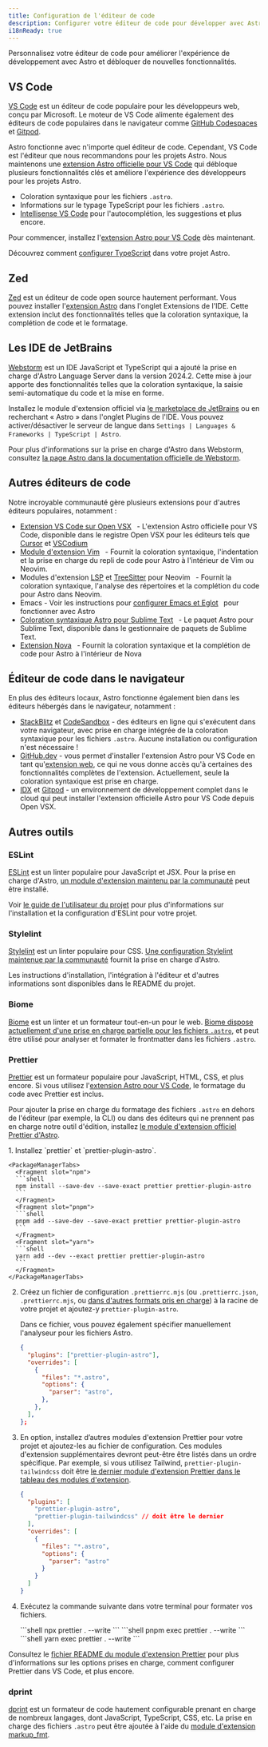 ```yaml
---
title: Configuration de l'éditeur de code
description: Configurer votre éditeur de code pour développer avec Astro.
i18nReady: true
---
```



Personnalisez votre éditeur de code pour améliorer l'expérience de développement avec Astro et débloquer de nouvelles fonctionnalités.

## VS Code

[VS Code](https://code.visualstudio.com/) est un éditeur de code populaire pour les développeurs web, conçu par Microsoft. Le moteur de VS Code alimente également des éditeurs de code populaires dans le navigateur comme [GitHub Codespaces](https://github.com/features/codespaces) et [Gitpod](https://gitpod.io/).

Astro fonctionne avec n'importe quel éditeur de code. Cependant, VS Code est l'éditeur que nous recommandons pour les projets Astro. Nous maintenons une [extension Astro officielle pour VS Code](https://marketplace.visualstudio.com/items?itemName=astro-build.astro-vscode) qui débloque plusieurs fonctionnalités clés et améliore l'expérience des développeurs pour les projets Astro.

- Coloration syntaxique pour les fichiers `.astro`.
- Informations sur le typage TypeScript pour les fichiers `.astro`.
- [Intellisense VS Code](https://code.visualstudio.com/docs/editor/intellisense) pour l'autocomplétion, les suggestions et plus encore.

Pour commencer, installez l'[extension Astro pour VS Code](https://marketplace.visualstudio.com/items?itemName=astro-build.astro-vscode) dès maintenant.


<ReadMore>Découvrez comment [configurer TypeScript](/fr/guides/typescript/) dans votre projet Astro.</ReadMore>

## Zed

[Zed](https://zed.dev/) est un éditeur de code open source hautement performant. Vous pouvez installer l'[extension Astro](https://github.com/zed-extensions/astro) dans l'onglet Extensions de l'IDE. Cette extension inclut des fonctionnalités telles que la coloration syntaxique, la complétion de code et le formatage.

## Les IDE de JetBrains

[Webstorm](https://www.jetbrains.com/webstorm/) est un IDE JavaScript et TypeScript qui a ajouté la prise en charge d'Astro Language Server dans la version 2024.2. Cette mise à jour apporte des fonctionnalités telles que la coloration syntaxique, la saisie semi-automatique du code et la mise en forme.

Installez le module d'extension officiel via [le marketplace de JetBrains](https://plugins.jetbrains.com/plugin/20959-astro) ou en recherchant « Astro » dans l'onglet Plugins de l'IDE. Vous pouvez activer/désactiver le serveur de langue dans `Settings | Languages & Frameworks | TypeScript | Astro`.

Pour plus d'informations sur la prise en charge d'Astro dans Webstorm, consultez [la page Astro dans la documentation officielle de Webstorm](https://www.jetbrains.com/help/webstorm/astro.html).

## Autres éditeurs de code

Notre incroyable communauté gère plusieurs extensions pour d'autres éditeurs populaires, notamment :

- [Extension VS Code sur Open VSX](https://open-vsx.org/extension/astro-build/astro-vscode) <span style="margin: 0.25em;"><Badge text="Officiel" /></span> - L'extension Astro officielle pour VS Code, disponible dans le registre Open VSX pour les éditeurs tels que [Cursor](https://cursor.com) et [VSCodium](https://vscodium.com/)
- [Module d'extension Vim](https://github.com/wuelnerdotexe/vim-astro) <span style="margin: 0.25em;"><Badge class="neutral-badge" text="Communautaire" /></span> - Fournit la coloration syntaxique, l'indentation et la prise en charge du repli de code pour Astro à l'intérieur de Vim ou Neovim.
- Modules d'extension [LSP](https://github.com/neovim/nvim-lspconfig/blob/master/doc/configs.md#astro) et [TreeSitter](https://github.com/virchau13/tree-sitter-astro) pour Neovim <span style="margin: 0.25em;"><Badge class="neutral-badge" text="Communautaire" /></span> - Fournit la coloration syntaxique, l'analyse des répertoires et la complétion du code pour Astro dans Neovim.
- Emacs - Voir les instructions pour [configurer Emacs et Eglot](https://medium.com/@jrmjrm/configuring-emacs-and-eglot-to-work-with-astro-language-server-9408eb709ab0) <span style="margin: 0.25em;"><Badge class="neutral-badge" text="Communautaire" /></span> pour fonctionner avec Astro
- [Coloration syntaxique Astro pour Sublime Text](https://packagecontrol.io/packages/Astro) <span style="margin: 0.25em;"><Badge class="neutral-badge" text="Communautaire" /></span> - Le paquet Astro pour Sublime Text, disponible dans le gestionnaire de paquets de Sublime Text.
- [Extension Nova](https://extensions.panic.com/extensions/sciencefidelity/sciencefidelity.astro/) <span style="margin: 0.25em;"><Badge class="neutral-badge" text="Communautaire" /></span> - Fournit la coloration syntaxique et la complétion de code pour Astro à l'intérieur de Nova

## Éditeur de code dans le navigateur

En plus des éditeurs locaux, Astro fonctionne également bien dans les éditeurs hébergés dans le navigateur, notamment :

- [StackBlitz](https://stackblitz.com/) et [CodeSandbox](https://codesandbox.io/) - des éditeurs en ligne qui s'exécutent dans votre navigateur, avec prise en charge intégrée de la coloration syntaxique pour les fichiers `.astro`. Aucune installation ou configuration n'est nécessaire !
- [GitHub.dev](https://github.dev/) - vous permet d'installer l'extension Astro pour VS Code en tant qu'[extension web](https://code.visualstudio.com/api/extension-guides/web-extensions), ce qui ne vous donne accès qu'à certaines des fonctionnalités complètes de l'extension. Actuellement, seule la coloration syntaxique est prise en charge.
- [IDX](https://idx.dev) et [Gitpod](https://gitpod.io/) - un environnement de développement complet dans le cloud qui peut installer l'extension officielle Astro pour VS Code depuis Open VSX.

## Autres outils

### ESLint

[ESLint](https://eslint.org/) est un linter populaire pour JavaScript et JSX. Pour la prise en charge d'Astro, [un module d'extension maintenu par la communauté](https://github.com/ota-meshi/eslint-plugin-astro) peut être installé.

Voir [le guide de l'utilisateur du projet](https://ota-meshi.github.io/eslint-plugin-astro/user-guide/) pour plus d'informations sur l'installation et la configuration d'ESLint pour votre projet.

### Stylelint

[Stylelint](https://stylelint.io/) est un linter populaire pour CSS. [Une configuration Stylelint maintenue par la communauté](https://github.com/ota-meshi/stylelint-config-html) fournit la prise en charge d'Astro. 

Les instructions d'installation, l'intégration à l'éditeur et d'autres informations sont disponibles dans le README du projet.

### Biome

[Biome](https://biomejs.dev/) est un linter et un formateur tout-en-un pour le web. [Biome dispose actuellement d'une prise en charge partielle pour les fichiers `.astro`](https://biomejs.dev/internals/language-support/#html-super-languages-support), et peut être utilisé pour analyser et formater le frontmatter dans les fichiers `.astro`.

### Prettier

[Prettier](https://prettier.io/) est un formateur populaire pour JavaScript, HTML, CSS, et plus encore. Si vous utilisez l'[extension Astro pour VS Code](https://marketplace.visualstudio.com/items?itemName=astro-build.astro-vscode), le formatage du code avec Prettier est inclus.

Pour ajouter la prise en charge du formatage des fichiers `.astro` en dehors de l'éditeur (par exemple, la CLI) ou dans des éditeurs qui ne prennent pas en charge notre outil d'édition, installez [le module d'extension officiel Prettier d'Astro](https://github.com/withastro/prettier-plugin-astro).

<Steps>
1. Installez `prettier` et `prettier-plugin-astro`.

    <PackageManagerTabs>
      <Fragment slot="npm">
      ```shell 
      npm install --save-dev --save-exact prettier prettier-plugin-astro
      ```
      </Fragment>
      <Fragment slot="pnpm">
      ```shell
      pnpm add --save-dev --save-exact prettier prettier-plugin-astro
      ```
      </Fragment>
      <Fragment slot="yarn">
      ```shell
      yarn add --dev --exact prettier prettier-plugin-astro
      ```
      </Fragment>
    </PackageManagerTabs>

2. Créez un fichier de configuration `.prettierrc.mjs` (ou `.prettierrc.json`, `.prettierrc.mjs`, ou [dans d'autres formats pris en charge](https://prettier.io/docs/configuration)) à la racine de votre projet et ajoutez-y `prettier-plugin-astro`.

    Dans ce fichier, vous pouvez également spécifier manuellement l'analyseur pour les fichiers Astro.

    ```json title=".prettierrc"
    {
      "plugins": ["prettier-plugin-astro"],
      "overrides": [
        {
          "files": "*.astro",
          "options": {
            "parser": "astro",
          },
        },
      ],
    };
    ```

3. En option, installez d’autres modules d'extension Prettier pour votre projet et ajoutez-les au fichier de configuration. Ces modules d'extension supplémentaires devront peut-être être listés dans un ordre spécifique. Par exemple, si vous utilisez Tailwind, `prettier-plugin-tailwindcss` doit être [le dernier module d'extension Prettier dans le tableau des modules d'extension](https://github.com/tailwindlabs/prettier-plugin-tailwindcss#compatibility-with-other-prettier-plugins).

    ```json title=".prettierrc"
    {
      "plugins": [
        "prettier-plugin-astro",
        "prettier-plugin-tailwindcss" // doit être le dernier
      ],
      "overrides": [
        {
          "files": "*.astro",
          "options": {
            "parser": "astro"
          }
        }
      ]
    }
    ```

4. Exécutez la commande suivante dans votre terminal pour formater vos fichiers.

    <PackageManagerTabs>
      <Fragment slot="npm">
      ```shell
      npx prettier . --write
      ```
      </Fragment>
      <Fragment slot="pnpm">
      ```shell
      pnpm exec prettier . --write
      ```
      </Fragment>
      <Fragment slot="yarn">
      ```shell
      yarn exec prettier . --write
      ```
      </Fragment>
    </PackageManagerTabs>
</Steps>

Consultez le [fichier README du module d'extension Prettier](https://github.com/withastro/prettier-plugin-astro/blob/main/README.md) pour plus d'informations sur les options prises en charge, comment configurer Prettier dans VS Code, et plus encore.

### dprint

[dprint](https://dprint.dev/) est un formateur de code hautement configurable prenant en charge de nombreux langages, dont JavaScript, TypeScript, CSS, etc. La prise en charge des fichiers `.astro` peut être ajoutée à l'aide du [module d'extension markup_fmt](https://github.com/g-plane/markup_fmt).
